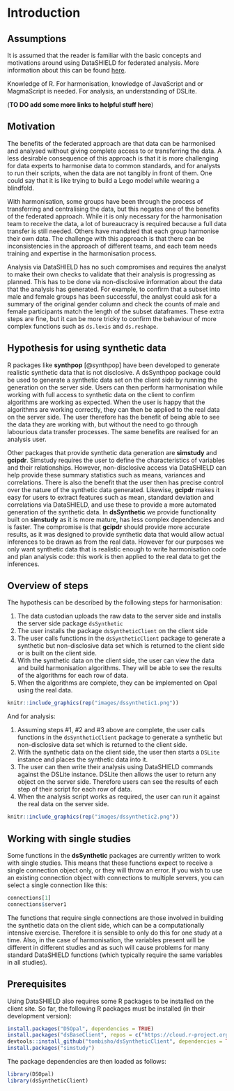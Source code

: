 # Introduction {#intro}

## Assumptions

It is assumed that the reader is familiar with the basic concepts and motivations around using DataSHIELD for federated analysis. More information about this can be found [here](https://isglobal-brge.github.io/resource_bookdown/datashield.html).

Knowledge of R. For harmonisation, knowledge of JavaScript and or MagmaScript is needed. For analysis, an understanding of DSLite.

(**TO DO add some more links to helpful stuff here**)

## Motivation

The benefits of the federated approach are that data can be harmonised and analysed without giving complete access to or transferring the data. A less desirable consequence of this approach is that it is more challenging for data experts to harmonise data to common standards, and for analysts to run their scripts, when the data are not tangibly in front of them. One could say that it is like trying to build a Lego model while wearing a blindfold.

With harmonisation, some groups have been through the process of transferring and centralising the data, but this negates one of the benefits of the federated approach. While it is only necessary for the harmonisation team to receive the data, a lot of bureaucracy is required because a full data transfer is still needed. Others have mandated that each group harmonise their own data. The challenge with this approach is that there can be inconsistencies in the approach of different teams, and each team needs training and expertise in the harmonisation process.

Analysis via DataSHIELD has no such compromises and requires the analyst to make their own checks to validate that their analysis is progressing as planned. This has to be done via non-disclosive information about the data that the analysis has generated. For example, to confirm that a subset into male and female groups has been successful, the analyst could ask for a summary of the original gender column and check the counts of male and female participants match the length of the subset dataframes. These extra steps are fine, but it can be more tricky to confirm the behaviour of more complex functions such as `ds.lexis` and `ds.reshape`.

## Hypothesis for using synthetic data

R packages like **synthpop** [@synthpop] have been developed to generate realistic synthetic data that is not disclosive. A dsSynthpop package could be used to generate a synthetic data set on the client side by running the generation on the server side. Users can then perform harmonisation while working with full access to synthetic data on the client to confirm algorithms are working as expected. When the user is happy that the algorithms are working correctly, they can then be applied to the real data on the server side. The user therefore has the benefit of being able to see the data they are working with, but without the need to go through labourious data transfer processes. The same benefits are realised for an analysis user.

Other packages that provide synthetic data generation are **simstudy** and **gcipdr**. Simstudy requires the user to define the characteristics of variables and their relationships. However, non-disclosive access via DataSHIELD can help provide these summary statistics such as means, variances and correlations. There is also the benefit that the user then has precise control over the nature of the synthetic data generated. Likewise, **gcipdr** makes it easy for users to extract features such as mean, standard deviation and correlations via DataSHIELD, and use these to provide a more automated generation of the synthetic data. In **dsSynthetic** we provide functionality built on **simstudy** as it is more mature, has less complex dependencies and is faster. The compromise is that **gcipdr** should provide more accurate results, as it was designed to provide synthetic data that would allow actual inferences to be drawn as from the real data. However for our purposes we only want synthetic data that is realistic enough to write harmonisation code and plan analysis code: this work is then applied to the real data to get the inferences.


## Overview of steps

The hypothesis can be described by the following steps for harmonisation:

1. The data custodian uploads the raw data to the server side and installs the server side package `dsSynthetic`
2. The user installs the package `dsSyntheticClient` on the client side
3. The user calls functions in the `dsSyntheticClient` package to generate a synthetic but non-disclosive data set which is returned to the client side or is built on the client side.
4. With the synthetic data on the client side, the user can view the data and build harmonisation algorithms. They will be able to see the results of the algorithms for each row of data.
5. When the algorithms are complete, they can be implemented on Opal using the real data.


```r
knitr::include_graphics(rep("images/dssynthetic1.png"))

```
And for analysis:

1. Assuming steps #1, #2 and #3 above are complete, the user calls functions in the `dsSyntheticClient` package to generate a synthetic but non-disclosive data set which is returned to the client side.
2. With the synthetic data on the client side, the user then starts a `DSLite` instance and places the synthetic data into it.
3. The user can then write their analysis using DataSHIELD commands against the DSLite instance. DSLite then allows the user to return any object on the server side. Therefore users can see the results of each step of their script for each row of data.
4. When the analysis script works as required, the user can run it against the real data on the server side.

```r
knitr::include_graphics(rep("images/dssynthetic2.png"))

```

## Working with single studies

Some functions in the **dsSynthetic** packages are currently written to work with single studies. This means that these functions expect to receive a single connection object only, or they will throw an error. If you wish to use an existing connection object with connections to multiple servers, you can select a single connection like this:

```r
connections[1]
connections$server1
```
The functions that require single connections are those involved in building the synthetic data on the client side, which can be a computationally intensive exercise. Therefore it is sensible to only do this for one study at a time.
Also, in the case of harmonisation, the variables present will be different in different studies and as such will cause problems for many standard DataSHIELD functions (which typically require the same variables in all studies).

## Prerequisites

Using DataSHIELD also requires some R packages to be installed on the client site. So far, the following R packages must be installed (in their development version):

```r
install.packages("DSOpal", dependencies = TRUE)
install.packages("dsBaseClient", repos = c("https://cloud.r-project.org", "https://cran.obiba.org"), dependencies = TRUE)
devtools::install_github("tombisho/dsSyntheticClient", dependencies = TRUE)
install.packages("simstudy")
```

The package dependencies are then loaded as follows:

```r
library(DSOpal)
library(dsSyntheticClient)
```




